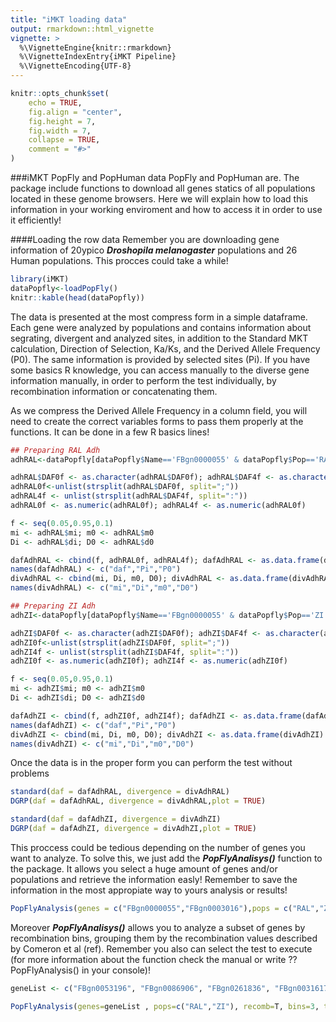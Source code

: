 ```yaml
---
title: "iMKT loading data"
output: rmarkdown::html_vignette
vignette: >
  %\VignetteEngine{knitr::rmarkdown}
  %\VignetteIndexEntry{iMKT Pipeline}
  %\VignetteEncoding{UTF-8}
---
```

```r
knitr::opts_chunk$set(
	echo = TRUE,
	fig.align = "center",
	fig.height = 7,
	fig.width = 7,
	collapse = TRUE,
	comment = "#>"
)
```

###iMKT PopFly and PopHuman data
PopFly and PopHuman are. The package include functions to download all genes statics of all populations located in these genome browsers. Here we will explain how to load this information in your working enviroment and how to access it in order to use it efficiently!

####Loading the row data
Remember you are downloading gene information of 20ypico ***Droshopila melanogaster*** populations and 26 Human populations. This procces could take a while!
```r
library(iMKT)
dataPopfly<-loadPopFly()
knitr::kable(head(dataPopfly))
```

The data is presented at the most compress form in a simple dataframe. Each gene were analyzed by populations and contains information about segrating, divergent and analyzed sites, in addition to the Standard MKT calculation, Direction of Selection, Ka/Ks, and the Derived Allele Frequency (P0). The same information is provided by selected sites (Pi). If you have some basics R knowledge, you can access manually to the diverse gene information manually, in order to perform the test individually, by recombination information or concatenating them.

As we compress the Derived Allele Frequency in a column field, you will need to create the correct variables forms to pass them properly at the functions. It can be done in a few R basics lines!

```r
## Preparing RAL Adh
adhRAL<-dataPopfly[dataPopfly$Name=='FBgn0000055' & dataPopfly$Pop=='RAL',]

adhRAL$DAF0f <- as.character(adhRAL$DAF0f); adhRAL$DAF4f <- as.character(adhRAL$DAF4f)
adhRAL0f<-unlist(strsplit(adhRAL$DAF0f, split=";"))
adhRAL4f <- unlist(strsplit(adhRAL$DAF4f, split=":"))
adhRAL0f <- as.numeric(adhRAL0f); adhRAL4f <- as.numeric(adhRAL0f)

f <- seq(0.05,0.95,0.1)
mi <- adhRAL$mi; m0 <- adhRAL$m0
Di <- adhRAL$di; D0 <- adhRAL$d0

dafAdhRAL <- cbind(f, adhRAL0f, adhRAL4f); dafAdhRAL <- as.data.frame(dafAdhRAL)
names(dafAdhRAL) <- c("daf","Pi","P0")
divAdhRAL <- cbind(mi, Di, m0, D0); divAdhRAL <- as.data.frame(divAdhRAL)
names(divAdhRAL) <- c("mi","Di","m0","D0")

## Preparing ZI Adh
adhZI<-dataPopfly[dataPopfly$Name=='FBgn0000055' & dataPopfly$Pop=='ZI',]

adhZI$DAF0f <- as.character(adhZI$DAF0f); adhZI$DAF4f <- as.character(adhZI$DAF4f)
adhZI0f<-unlist(strsplit(adhZI$DAF0f, split=";"))
adhZI4f <- unlist(strsplit(adhZI$DAF4f, split=":"))
adhZI0f <- as.numeric(adhZI0f); adhZI4f <- as.numeric(adhZI0f)

f <- seq(0.05,0.95,0.1)
mi <- adhZI$mi; m0 <- adhZI$m0
Di <- adhZI$di; D0 <- adhZI$d0

dafAdhZI <- cbind(f, adhZI0f, adhZI4f); dafAdhZI <- as.data.frame(dafAdhZI)
names(dafAdhZI) <- c("daf","Pi","P0")
divAdhZI <- cbind(mi, Di, m0, D0); divAdhZI <- as.data.frame(divAdhZI)
names(divAdhZI) <- c("mi","Di","m0","D0")
```
Once the data is in the proper form you can perform the test without problems


```r
standard(daf = dafAdhRAL, divergence = divAdhRAL)
DGRP(daf = dafAdhRAL, divergence = divAdhRAL,plot = TRUE)
```

```r
standard(daf = dafAdhZI, divergence = divAdhZI)
DGRP(daf = dafAdhZI, divergence = divAdhZI,plot = TRUE)
```

This proccess could be tedious depending on the number of genes you want to analyze. To solve this, we just add the ***PopFlyAnalisys()*** function to the package. It allows you select a huge amount of genes and/or populations and retrieve the information easly! Remember to save the information in the most appropiate way to yours analysis or results!

```r
PopFlyAnalysis(genes = c("FBgn0000055","FBgn0003016"),pops = c("RAL","ZI","FR"),recomb = F)
```

Moreover ***PopFlyAnalisys()*** allows you to analyze a subset of genes by recombination bins, grouping them by the recombination values described by Comeron et al (ref). Remember you also can select the test to execute (for more information about the function check the manual or write ??PopFlyAnalysis() in your console)!

```r
geneList <- c("FBgn0053196", "FBgn0086906", "FBgn0261836", "FBgn0031617","FBgn0260965", "FBgn0028899", "FBgn0052580", "FBgn0036181","FBgn0263077", "FBgn0013733", "FBgn0031857", "FBgn0037836")

PopFlyAnalysis(genes=geneList , pops=c("RAL","ZI"), recomb=T, bins=3, test="DGRP")
```






















